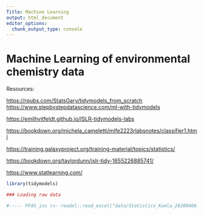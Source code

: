 ```yaml
---
Title: Machine Learning
output: html_document
editor_options: 
  chunk_output_type: console
---
```


# Machine Learning of environmental chemistry data

Resources:

<https://rpubs.com/StatsGary/tidymodels_from_scratch> <https://www.stepbystepdatascience.com/ml-with-tidymodels>

<https://emilhvitfeldt.github.io/ISLR-tidymodels-labs>

<https://bookdown.org/michela_cameletti/mlfe2223rlabsnotes/classifier1.html>

<https://training.galaxyproject.org/training-material/topics/statistics/>

<https://bookdown.org/taylordunn/islr-tidy-1655226885741/>

<https://www.statlearning.com/>

```r

library(tidymodels) 

### Loading raw data

#----- PFAS_ins \<- readxl::read_excel("data/Statistics_Kumla_20200408.xlsx", sheet = "Overview") PFAS_isot \<- readxl::read_excel("data/Statistics_Kumla_20200408.xlsx", sheet = "Overview_iso")

```
